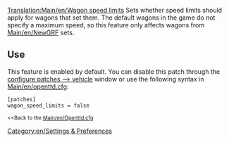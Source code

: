 [[Translation:Main/en/Wagon speed limits]]
{{en/-}}
Sets whether speed limits should apply for wagons that set them. The default wagons in the game do not specify a maximum speed, so this feature only affects wagons from [[Main/en/NewGRF]] sets.

== Use ==

This feature is enabled by default. You can disable this patch through the [[Main/en/Advanced Settings/Vehicles#Enable wagon speed limits|configure patches --> vehicle]] window or use the following syntax in [[Main/en/openttd.cfg]]:

 [patches]
 wagon_speed_limits = false
<small><<Back to the [[Main/en/Openttd.cfg]]</small>
[[Category:en/Settings & Preferences]]